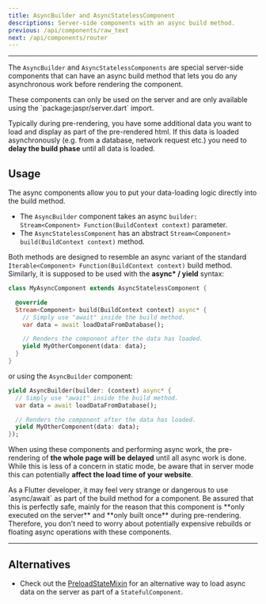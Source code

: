 ```yaml
---
title: AsyncBuilder and AsyncStatelessComponent
descriptions: Server-side components with an async build method.
previous: /api/components/raw_text
next: /api/components/router
---
```


---

The `AsyncBuilder` and `AsyncStatelessComponents` are special server-side components that
can have an async build method that lets you do any asynchronous work before rendering the component.

<Warning>
These components can only be used on the server and are only available using the `package:jaspr/server.dart` import.
</Warning>

Typically during pre-rendering, you have some additional data you want to load and display as part
of the pre-rendered html. If this data is loaded asynchronously (e.g. from a database, network request etc.)
you need to **delay the build phase** until all data is loaded.

## Usage

The async components allow you to put your data-loading logic directly into the build method.

- The `AsyncBuilder` component takes an async `builder: Stream<Component> Function(BuildContext context)` parameter.
- The `AsyncStatelessComponent` has an abstract `Stream<Component> build(BuildContext context)` method.

Both methods are designed to resemble an async variant of the standard `Iterable<Component> Function(BuildContext context)`
build method. Similarly, it is supposed to be used with the **async\* / yield** syntax:

```dart
class MyAsyncComponent extends AsyncStatelessComponent {

  @override
  Stream<Component> build(BuildContext context) async* {
    // Simply use "await" inside the build method.
    var data = await loadDataFromDatabase();

    // Renders the component after the data has loaded.
    yield MyOtherComponent(data: data);
  }
}
```

or using the `AsyncBuilder` component:

```dart
yield AsyncBuilder(builder: (context) async* {
  // Simply use "await" inside the build method.
  var data = await loadDataFromDatabase();

  // Renders the component after the data has loaded.
  yield MyOtherComponent(data: data);
});
```

When using these components and performing async work, the pre-rendering of **the whole page will be delayed** until all async work is done.
While this is less of a concern in static mode, be aware that in server mode this can potentially **affect the load time of your website**.

<Warning>
As a Flutter developer, it may feel very strange or dangerous to use `async/await` as part of the build method for a component.
Be assured that this is perfectly safe, mainly for the reason that this component is **only executed on the server** and
**only built once** during pre-rendering. Therefore, you don't need to worry about potentially expensive rebuilds or floating async
operations with these components.
</Warning>

---

## Alternatives

- Check out the [PreloadStateMixin](/api/utils/preload_state_mixin) for an alternative way to load async data on the server
  as part of a `StatefulComponent`.
